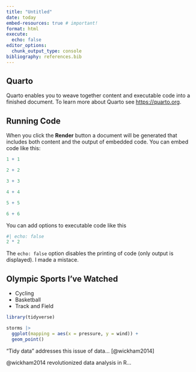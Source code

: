 ```yaml
---
title: "Untitled" 
date: today
embed-resources: true # important!
format: html
execute: 
  echo: false
editor_options: 
  chunk_output_type: console
bibliography: references.bib
---
```


## Quarto

Quarto enables you to weave together content and executable code into a finished document. To learn more about Quarto see <https://quarto.org>.

## Running Code

When you click the **Render** button a document will be generated that includes both content and the output of embedded code. You can embed code like this:

```r
1 + 1

2 + 2

3 + 3

4 + 4

5 + 5

6 + 6

```

You can add options to executable code like this

```r
#| echo: false
2 * 2
```

The `echo: false` option disables the printing of code (only output is displayed). I made a mistace. 

## Olympic Sports I've Watched

-   Cycling
-   Basketball
-   Track and Field

```r
library(tidyverse)

storms |>
  ggplot(mapping = aes(x = pressure, y = wind)) +
  geom_point()


```

"Tidy data" addresses this issue of data... [@wickham2014]

@wickham2014 revolutionized data analysis in R...

